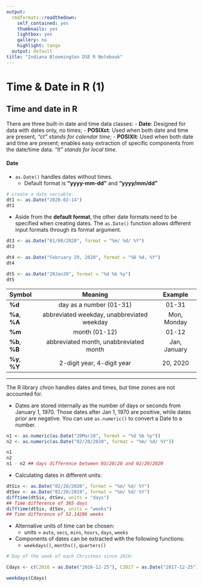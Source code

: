 ```yaml
---
output:
  rmdformats::readthedown:
    self_contained: yes
    thumbnails: yes
    lightbox: yes
    gallery: no
    highlight: tango
  output: default
title: "Indiana Bloomington DSE R Notebook"
---
```

# Time & Date in R (1)
## Time and date in R

There are three built-in date and time data classes:
  - **Date**: Designed for data with dates only, no times;
  - **POSIXct**: Used when both date and time are present, *"ct" stands for calendar time*;
  - **POSIXlt**: Used when both date and time are present; enables easy extraction of specific components from the date/time data. *"lt" stands for local time.*
  
#### Date

  - `as.Date()` handles dates without times. 
    - Default format is **"yyyy-mm-dd"** and **"yyyy/mm/dd"**


```r
# create a date variable:
dt1 <- as.Date("2020-02-14")
dt1

```
  - Aside from the **default format**, the other date formats need to be specified when creating dates. The `as.Date()` function allows different input formats through its format argument.
  
  
```r
dt3 <- as.Date("01/08/2020", format = "%m/ %d/ %Y")
dt3

dt4 <- as.Date("February 29, 2020", format = "%B %d, %Y")
dt4

dt5 <- as.Date("20Jan20", format = "%d %b %y")
dt5
```

| Symbol |Meaning| Example |
|:-------|:-------:|:-------:|
|**%d**  |day as a number (01-31)|01-31|
|**%a**, **%A**|abbreviated weekday, unabbreviated weekday|Mon, Monday|
|**%m** |month (01-12)|01-12|
|**%b**, **%B**|abbreviated month, unabbreviated month|Jan, January|
|**%y**, **%Y**|2-digit year, 4-digit year|20, 2020|

***

The R library *chron* handles dates and times, but time zones are not accounted for.

- Dates are stored internally as the number of days or seconds from January 1, 1970. Those dates after Jan 1, 1970 are positive, while dates prior are negative. You can use `as.numeric()` to convert a Date to a number.

```r
n1 <- as.numeric(as.Date("20Mar20", format = "%d %b %y"))
n2 <- as.numeric(as.Date("02/20/2020", format = "%m/ %d/ %Y"))

n1
n2
n1 - n2 ## days difference between 03/20/20 and 02/20/2020
```

- Calculating dates in different units:
```r
dtSix <- as.Date("02/28/2020", format = "%m/ %d/ %Y")
dtSev <- as.Date("02/28/2019", format = "%m/ %d/ %Y")
difftime(dtSix, dtSev, units = "days")
## Time difference of 365 days
difftime(dtSix, dtSev, units = "weeks")
## Time difference of 52.14286 weeks
```

- Alternative units of time can be chosen:
  - units = `auto`, `secs`, `mins`, `hours`, `days`, `weeks`
  
- Components of dates can be extracted with the following functions:
  - `weekdays()`, `months()`, `quarters()`
  
```r
# Day of the week of each Christmas since 2016:

Cdays <- c(C2016 = as.Date("2016-12-25"), C2017 = as.Date("2017-12-25"), c(C2018 = as.Date("2018-12-25"), C2019 = as.Date("2019-12-25"), c(C2020 = as.Date("2020-12-25"))))

weekdays(Cdays)
```

